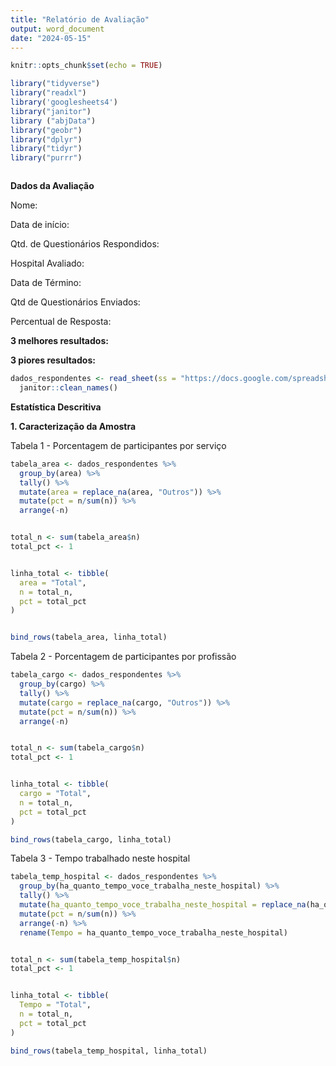 ```yaml
---
title: "Relatório de Avaliação"
output: word_document
date: "2024-05-15"
---
```


```r
knitr::opts_chunk$set(echo = TRUE)
```


```r

library("tidyverse")
library("readxl")
library('googlesheets4')
library("janitor")
library ("abjData")
library("geobr")
library("dplyr")
library("tidyr")
library("purrr")



```



**Dados da Avaliação**

Nome: 

Data de início: 

Qtd. de Questionários Respondidos: 

Hospital Avaliado: 

Data de Término: 

Qtd de Questionários Enviados:

Percentual de Resposta:


**3 melhores resultados:**


**3 piores resultados:**


```r

dados_respondentes <- read_sheet(ss = "https://docs.google.com/spreadsheets/d/1Zydeu1lZf6rzGeZ3byB_I23TFw9FPqZHn3yYI0LIP_E/edit#gid=0", sheet = 3) %>% 
  janitor::clean_names()


```


**Estatística Descritiva**

**1. Caracterização da Amostra**

Tabela 1 - Porcentagem de participantes por serviço


```r

tabela_area <- dados_respondentes %>% 
  group_by(area) %>% 
  tally() %>% 
  mutate(area = replace_na(area, "Outros")) %>% 
  mutate(pct = n/sum(n)) %>% 
  arrange(-n)


total_n <- sum(tabela_area$n)
total_pct <- 1


linha_total <- tibble(
  area = "Total",
  n = total_n,
  pct = total_pct
)


bind_rows(tabela_area, linha_total)

```


Tabela 2 - Porcentagem de participantes por profissão



```r

tabela_cargo <- dados_respondentes %>% 
  group_by(cargo) %>% 
  tally() %>% 
  mutate(cargo = replace_na(cargo, "Outros")) %>% 
  mutate(pct = n/sum(n)) %>% 
  arrange(-n)


total_n <- sum(tabela_cargo$n)
total_pct <- 1


linha_total <- tibble(
  cargo = "Total",
  n = total_n,
  pct = total_pct
)

bind_rows(tabela_cargo, linha_total)

```


Tabela 3 - Tempo trabalhado neste hospital



```r

tabela_temp_hospital <- dados_respondentes %>% 
  group_by(ha_quanto_tempo_voce_trabalha_neste_hospital) %>% 
  tally() %>% 
  mutate(ha_quanto_tempo_voce_trabalha_neste_hospital = replace_na(ha_quanto_tempo_voce_trabalha_neste_hospital, "Outros")) %>% 
  mutate(pct = n/sum(n)) %>% 
  arrange(-n) %>% 
  rename(Tempo = ha_quanto_tempo_voce_trabalha_neste_hospital)


total_n <- sum(tabela_temp_hospital$n)
total_pct <- 1


linha_total <- tibble(
  Tempo = "Total",
  n = total_n,
  pct = total_pct
)

bind_rows(tabela_temp_hospital, linha_total)


```


```r




```








